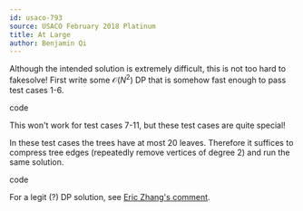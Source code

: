 ```yaml
---
id: usaco-793
source: USACO February 2018 Platinum
title: At Large
author: Benjamin Qi
---
```


Although the intended solution is extremely difficult, this is not too hard to fakesolve! First write some $\mathcal{O}(N^2)$ DP that is somehow fast enough to pass test cases 1-6.

<Spoiler title="Code">

<IncompleteSection>

code

</IncompleteSection>

</Spoiler>

This won't work for test cases 7-11, but these test cases are quite special!

<Spoiler title="How So?">

In these test cases the trees have at most 20 leaves. Therefore it suffices to compress tree edges (repeatedly remove vertices of degree 2) and run the same solution.

<IncompleteSection>

code

</IncompleteSection>

</Spoiler>

For a legit (?) DP solution, see [Eric Zhang's comment](https://codeforces.com/blog/entry/57170?#comment-410179).
